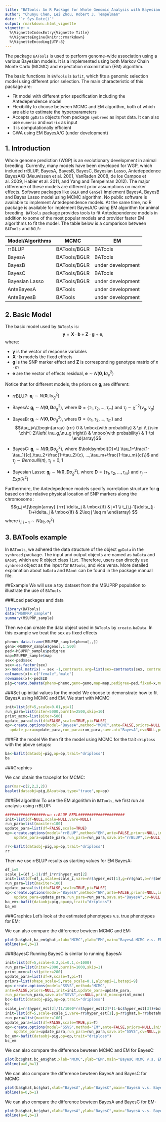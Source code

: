 ```yaml
---
title: "BATools: An R Package for Whole Genomic Analysis with Bayesian Models"
author: "Chunyu Chen, Lei Zhou, Robert J. Tempelman"
date: "`r Sys.Date()`"
output: rmarkdown::html_vignette
vignette: >
  %\VignetteIndexEntry{Vignette Title}
  %\VignetteEngine{knitr::rmarkdown}
  %\VignetteEncoding{UTF-8}
---
```



The package `BATools` is used to perform genome-wide association using a various Bayesian models. It is a implemented using both Markov Chain Monte Carlo (MCMC) and expectation maximization (EM) algorithm.

The basic functions in `BATools` is `bafit`, which fits a genomic selection model using different prior selection. The main characteristic of this package are: 

- Fit model with different prior specification including the Antedependence model
- Flexibility to choose between MCMC and EM algorithm, both of which are able to estimate the hyperparameters
- Accepts `gpData` objects from package `synbreed` as input data. It can also use `numeric` and `matrix` as input 
- It is computationally efficient
- GWA using EM BayesA/C (under development)


## 1. Introduction
 
Whole genome prediction (WGP) is an evolutionary development in animal breeding. Currently, many models have been developed for WGP, which included rrBLUP, BayesA, BayesB, BayesC, Bayesian Lasso, Antedepedence BayesA/B (Meuwissen et al. 2001, VanRaden 2008, de los Campos et al. 2009, Habier et al. 2011, and Yang and Tempelman 2012). The major difference of these models are different prior assumptions on marker effects. Software packages like `BGLR` and `GenSel` implement BayesA, BayesB and Bayes Lasso model using MCMC algorithm. No public software is available to implement Antedependence models. At the same time, no R package is available for implement BayesA/C using EM algorithm for animal breeding. `BATools` package provides tools to fit Antedependence models in addition to some of the most popular models and provider faster EM algorithms to fit the model. The table below is a comparison between `BATools` and `BGLR`: 


Model/Algorithms | MCMC                   |  EM
---------------- |------------------------| --------------------
rrBLUP           | BATools/BGLR           |              BATools
BayesA           | BATools/BGLR           |              BATools
BayesB           | BATools/BGLR           |    under development
BayesC           | BATools/BGLR           |              BATools
Bayesian Lasso   | BATools/BGLR           |    under development 
AnteBayesA       | BATools                |    under development
AnteBayesB       | BATools                |    under development


## 2. Basic Model
The basic model used by `BATools` is:
$$
\boldsymbol{y} = \boldsymbol{X}\cdot \boldsymbol{b}+\boldsymbol{Z} \cdot \boldsymbol{g} + \boldsymbol{e},
$$
where:

- $\boldsymbol{y}$ is the vector of response variables
- $\boldsymbol{X}\cdot \boldsymbol{b}$ models the fixed effects
- $\boldsymbol{g}$ is the SNP marker effect and $\boldsymbol{Z}$ is corresponding genotype matrix of $n \cdot m$
- $\boldsymbol{e}$ are the vector of effects residual, $\boldsymbol{e} \sim N\left ( \boldsymbol{0},\boldsymbol{I}\sigma_{e}^{2}  \right )$

Notice that for different models, the priors on $\boldsymbol{g}_i$ are different:

- rrBLUP: $\boldsymbol{g}_j\sim N\left ( \boldsymbol{0},\boldsymbol{I}\sigma_{g}^{2}  \right )$

- BayesA: $\boldsymbol{g}_j\sim N\left ( \boldsymbol{0},\boldsymbol{D}\sigma_{g}^{2}  \right )$, where $\boldsymbol{D}=\{ \tau_1,\tau_2, ...,\tau_m \}$ and $\tau_j \sim \chi^{-2}\left( \nu_g,\nu_g \right)$

- BayesB: $\boldsymbol{g}_j\sim N\left ( \boldsymbol{0},\boldsymbol{D}\sigma_{g}^{2}  \right )$, where $\boldsymbol{D}=\{ \tau_1,\tau_2, ...,\tau_m \}$ and 
$$\tau_j=\{\begin{array}
{rrr}
0  & \mbox{with probability} & \pi \\
{\sim \chi^{-2}\left( \nu_g,\nu_g \right)} & \mbox{with probability} & 1-\pi
\end{array}$$

- BayesC: $\boldsymbol{g}_i\sim N\left ( \boldsymbol{0},\boldsymbol{D}\sigma_{g}^{2}  \right )$, where $\boldsymbol{D}=\{ \tau_1+\frac{1-\tau_1}{c},\tau_2+\frac{1-\tau_2}{c}, ...,\tau_m+\frac{1-\tau_m}{c}\}$ and $\tau_j\sim Bernoulli(\pi)$, $\tau_j=0,1$
- Bayesian Lasso: $\boldsymbol{g}_j\sim N\left ( \boldsymbol{0},\boldsymbol{D}\sigma_{g}^{2}  \right )$, where $\boldsymbol{D}=\{ \tau_1,\tau_2, ...,\tau_m \}$ and $\tau_j \sim Exp\left( \lambda^{2} \right)$

Furthermore, the Antedepedence models specify correlation structure for $\boldsymbol{g}$ based on the relative physical location of SNP markers along the chromosome : $$g_j=\{\begin{array}
{rrr}
\delta_j  & \mbox{if} & j=1 \\
t_{j,j-1}\delta_{j-1}+\delta_j & \mbox{if} & 2\leq j \leq m
\end{array}
$$ 
where 
$t_{j,j-1}\sim N\left ( \mu_t,\sigma^2_t  \right )$



## 3. BATools example

In `BATools`, we adhered the data structure of the object `gpData` in the `synbreed` package. The input and output objects are named as `baData` and `BAout`, which are R object class `list`. Therefore, users can directly use `synbreed` object as the input for `BATools`, and vice versa. More detailed explanation about `baData` and `BAout` can be found in the package manual file. 

##Example
We will use a toy dataset from the MSUPRP population to illustrate the use of `BATools`

###Load packages and data 
```r
library(BATools)
data("MSUPRP_sample")
summary(MSUPRP_sample)
```

Then we can create the data object used in `BATools` by `create.baData`. In this example we treat the sex as fixed effects
```r
pheno<-data.frame(MSUPRP_sample$pheno[,,]) 
geno<-MSUPRP_sample$geno[,1:500]
ped<-MSUPRP_sample$pedigree
map=MSUPRP_sample$map
sex<-ped$sex
sex<-as.factor(sex)
x<-model.matrix( ~ sex -1,contrasts.arg=list(sex=contrasts(sex, contrasts=F)))
colnames(x)<-c("female","male")
rownames(x)<-ped$ID
pig=create.baData(pheno=pheno,geno=geno,map=map,pedigree=ped,fixed=x,makeAinv=F)
```

###Set up initial values for the model
We choose to demonstrate how to fit BayesA using MCMC and EM. We start with MCMC:
```r
init=list(df=5,scale=0.01,pi=1)
run_para=list(niter=5000,burnIn=2500,skip=10)
print_mcmc=list(piter=500)
update_para=list(df=FALSE,scale=TRUE,pi=FALSE)
op<-create.options(model="BayesA",method="MCMC",ante=FALSE,priors=NULL,init=init,
  update_para=update_para,run_para=run_para,save.at="BayesA",cv=NULL,print_mcmc=print_mcmc)
```

###Fit the model
We then fit the model using MCMC for the trait `driploss` with the above setups:
```r
ba<-bafit(dataobj=pig,op=op,trait="driploss")
ba
```

###Graphics


We can obtain the traceplot for MCMC:
```r
par(mar=c(2,2,2,2))
baplot(dataobj=pig,BAout=ba,type="trace",op=op)
```

###EM algorithm
To use the EM algorithm in `BATools`, we first run an analysis using rrBLUP:
```r
##################run rrBLUP REML#####################
init=list(df=NULL,scale=NULL,vare=NULL)
run_para=list(maxiter=100)
update_para=list(df=FALSE,scale=TRUE)
op<-create.options(model="rrBLUP",method="EM",ante=FALSE,priors=NULL,init=init,
    update_para=update_para,run_para=run_para,save.at="rrBLUP",cv=NULL,print_mcmc=NULL,convcrit=1E-4)

rr<-bafit(dataobj=pig,op=op,trait="driploss")
rr
```
Then we use rrBLUP results as starting values for EM BayesA:
```r
df_i=5
scale_i=(df_i-2)/df_i*rr$hyper_est[2]
init=list(df=df_i,scale=scale_i,vare=rr$hyper_est[1],g=rr$ghat,b=rr$betahat,pi=1)
run_para=list(maxiter=100)
update_para=list(df=FALSE,scale=TRUE,pi=FALSE)
op<-create.options(model="BayesA",method="EM",ante=FALSE,priors=NULL,init=init,D="V",
    update_para=update_para,run_para=run_para,save.at="BayesA",cv=NULL,print_mcmc=NULL)
ba_em<-bafit(dataobj=pig,op=op,trait="driploss")
ba_em
```
###Graphics
Let's look at the estimated phenotypes v.s. true phenotypes for EM:

We can also compare the difference bewteen MCMC and EM:
```r
plot(ba$ghat,ba_em$ghat,xlab="MCMC",ylab="EM",main="BayesA MCMC v.s. EM")
abline(a=0,b=1)
```

###BayesC
Running BayesC is similar to running BayesA:
```r
init=list(df=5,scale=0.2,pi=0.1,c=1000)
run_para=list(niter=2000,burnIn=1000,skip=1)
print_mcmc=list(piter=200)
update_para=list(df=F,scale=T,pi=T)
priors=list(shape_scale=5,rate_scale=0.1,alphapi=1,betapi=9)
op<-create.options(model="SSVS",method="MCMC",
ante=FALSE,priors=NULL,init=init,update_para=update_para,
run_para=run_para,save.at="SSVS",cv=NULL,print_mcmc=print_mcmc)
bc<-bafit(dataobj=pig,op=op,trait="driploss")
bc
scale_i=rr$hyper_est[2]/(1/1000*rr$hyper_est[2]*(1-bc$hyper_est[3])+bc$hyper_est[3]*rr$hyper_est[2])
init=list(df=5,scale=scale_i,vare=rr$hyper_est[1],g=rr$ghat,b=rr$betahat,pi=bc$hyper_est[3],c=1000)
run_para=list(maxiter=100)
update_para=list(df=FALSE,scale=TRUE,pi=T)
op<-create.options(model="SSVS",method="EM",ante=FALSE,priors=NULL,init=init,
    update_para=update_para,run_para=run_para,save.at="SSVS",cv=NULL,print_mcmc=NULL,convcrit=1E-4)
bc_em<-bafit(dataobj=pig,op=op,trait="driploss")
bc_em
```

We can also compare the difference bewteen MCMC and EM for BayesC:
```r
plot(bc$ghat,bc_em$ghat,xlab="MCMC",ylab="EM",main="BayesC MCMC v.s. EM")
abline(a=0,b=1)
```

We can also compare the difference bewteen BayesA and BayesC for MCMC:
```r
plot(ba$ghat,bc$ghat,xlab="BayesA",ylab="BayesC",main="BayesA v.s. BayesC in MCMC")
abline(a=0,b=1)
```

We can also compare the difference bewteen BayesA and BayesC for EM:
```r
plot(ba$ghat,bc$ghat,xlab="BayesA",ylab="BayesC",main="BayesA v.s. BayesC in EM")
abline(a=0,b=1)
```
